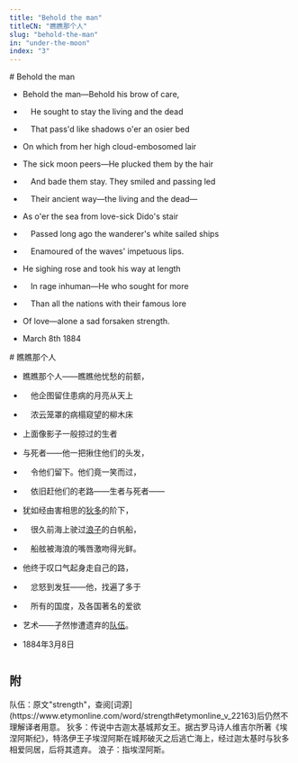 ```yaml
---
title: "Behold the man"
titleCN: "瞧瞧那个人"
slug: "behold-the-man"
in: "under-the-moon"
index: "3"
---
```


<PoemContent>

<PoemSection>
# Behold the man

- Behold the man—Behold his brow of care,
-  He sought to stay the living and the dead
-  That pass'd like shadows o'er an osier bed
- On which from her high cloud-embosomed lair
- The sick moon peers—He plucked them by the hair
-  And bade them stay. They smiled and passing led
-  Their ancient way—the living and the dead—
- As o'er the sea from love-sick Dido's stair
-  Passed long ago the wanderer's white sailed ships
-  Enamoured of the waves' impetuous lips.
- He sighing rose and took his way at length
-  In rage inhuman—He who sought for more
-  Than all the nations with their famous lore
- Of love—alone a sad forsaken strength.

- March 8th 1884
</PoemSection>

<PoemSection>
# 瞧瞧那个人 

- 瞧瞧那个人——瞧瞧他忧愁的前额，
- 　他企图留住患病的月亮从天上
- 　浓云笼罩的病榻窥望的柳木床
- 上面像影子一般掠过的生者
- 与死者——他一把揪住他们的头发，
- 　令他们留下。他们竟一笑而过，
- 　依旧赶他们的老路——生者与死者——
- 犹如经由害相思的[狄多](#2)的阶下，
- 　很久前海上驶过[浪子](#3)的白帆船，
- 　船舷被海浪的嘴唇激吻得光鲜。
- 他终于叹口气起身走自己的路，
- 　忿怒到发狂——他，找遍了多于
- 　所有的国度，及各国著名的爱欲
- 艺术——孑然惨遭遗弃的[队伍](#1)。

- 1884年3月8日
</PoemSection>

</PoemContent>

#
## 附

<PoemAppendix source="维护者注——">
<PoemFootnote index={1}>
队伍：原文"strength"，查阅[词源](https://www.etymonline.com/word/strength#etymonline_v_22163)后仍然不理解译者用意。
</PoemFootnote>
</PoemAppendix>

<PoemAppendix source="叶芝诗集（增订本） 2018 ——">
<PoemFootnote index={2}>
狄多：传说中古迦太基城邦女王。据古罗马诗人维吉尔所著《埃涅阿斯纪》，特洛伊王子埃涅阿斯在城邦破灭之后逃亡海上，经过迦太基时与狄多相爱同居，后将其遗弃。
</PoemFootnote>
<PoemFootnote index={3}>
浪子：指埃涅阿斯。
</PoemFootnote>
</PoemAppendix>

<PoemTranslator translator="傅浩"/>
